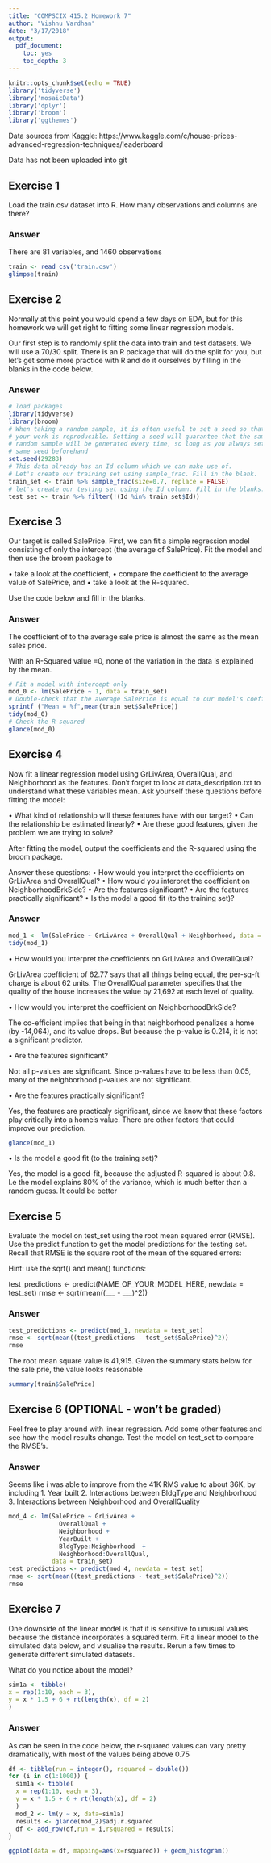 ```yaml
---
title: "COMPSCIX 415.2 Homework 7"
author: "Vishnu Vardhan"
date: "3/17/2018"
output: 
  pdf_document: 
    toc: yes
    toc_depth: 3
---
```


```r
knitr::opts_chunk$set(echo = TRUE)
library('tidyverse')
library('mosaicData')
library('dplyr')
library('broom')
library('ggthemes')
```

Data sources from Kaggle:
https://www.kaggle.com/c/house-prices-advanced-regression-techniques/leaderboard

Data has not been uploaded into git


## Exercise 1
Load the train.csv dataset into R. How many observations and columns are there?

### Answer

There are 81 variables, and 1460 observations

```r
train <- read_csv('train.csv')
glimpse(train)
```


## Exercise 2

Normally at this point you would spend a few days on EDA, but for this homework we will get right to fitting some linear regression models.

Our first step is to randomly split the data into train and test datasets. We will use a 70/30 split. There is an R package that will do the split for you, but let’s get some more practice with R and do it ourselves by filling in the blanks in the code below.


### Answer

```r
# load packages
library(tidyverse)
library(broom)
# When taking a random sample, it is often useful to set a seed so that
# your work is reproducible. Setting a seed will guarantee that the same
# random sample will be generated every time, so long as you always set the
# same seed beforehand
set.seed(29283)
# This data already has an Id column which we can make use of.
# Let's create our training set using sample_frac. Fill in the blank.
train_set <- train %>% sample_frac(size=0.7, replace = FALSE)
# let's create our testing set using the Id column. Fill in the blanks.
test_set <- train %>% filter(!(Id %in% train_set$Id))
```


## Exercise 3
Our target is called SalePrice. First, we can fit a simple regression model consisting of only the intercept (the average of SalePrice). Fit the model and then use the broom package to

• take a look at the coefficient,
• compare the coefficient to the average value of SalePrice, and
• take a look at the R-squared.

Use the code below and fill in the blanks.

### Answer


The coefficient of to the average sale price is almost the same as the mean sales price.

With an R-Squared value =0, none of the variation in the data is explained by the mean.


```r
# Fit a model with intercept only
mod_0 <- lm(SalePrice ~ 1, data = train_set)
# Double-check that the average SalePrice is equal to our model's coefficient
sprintf ("Mean = %f",mean(train_set$SalePrice))
tidy(mod_0)
# Check the R-squared
glance(mod_0)
```


## Exercise 4
Now fit a linear regression model using GrLivArea, OverallQual, and Neighborhood as the features. Don’t forget to look at data_description.txt to understand what these variables mean. Ask yourself these questions before fitting the model:

• What kind of relationship will these features have with our target?
• Can the relationship be estimated linearly?
• Are these good features, given the problem we are trying to solve?

After fitting the model, output the coefficients and the R-squared using the broom package.

Answer these questions:
• How would you interpret the coefficients on GrLivArea and OverallQual?
• How would you interpret the coefficient on NeighborhoodBrkSide?
• Are the features significant?
• Are the features practically significant?
• Is the model a good fit (to the training set)?


### Answer

```r
mod_1 <- lm(SalePrice ~ GrLivArea + OverallQual + Neighborhood, data = train_set)
tidy(mod_1)
```


• How would you interpret the coefficients on GrLivArea and OverallQual?

GrLivArea coefficient of 62.77 says that all things being equal, the per-sq-ft charge is about 62 units. 
The OverallQual parameter specifies that the quality of the house increases the value by 21,692 at each level of quality.


• How would you interpret the coefficient on NeighborhoodBrkSide?

The co-efficient implies that being in that neighborhood penalizes a home (by -14,064), and its value drops. But because the p-value is 0.214, it is not a significant predictor.


• Are the features significant?

Not all p-values are significant. Since p-values have to be less than 0.05, many of the neighborhood p-values are not significant.

• Are the features practically significant?

Yes, the features are practicaly significant, since we know that these factors play critically into a home's value. There are other factors that could improve our prediction.


```r
glance(mod_1)
```



• Is the model a good fit (to the training set)?

Yes, the model is a good-fit, because the adjusted R-squared is about 0.8. I.e the model explains 80% of the variance, which is much better than a random guess. It could be better


## Exercise 5
Evaluate the model on test_set using the root mean squared error (RMSE). Use the predict function to get the model predictions for the testing set. Recall that RMSE is the square root of the mean of the squared errors:


Hint: use the sqrt() and mean() functions:

test_predictions <- predict(NAME_OF_YOUR_MODEL_HERE, newdata = test_set)
rmse <- sqrt(mean((___ - ___)^2))


### Answer

```r
test_predictions <- predict(mod_1, newdata = test_set)
rmse <- sqrt(mean((test_predictions - test_set$SalePrice)^2))
rmse
```

The root mean square value is 41,915. Given the summary stats below for the sale prie, the value looks reasonable

```r
summary(train$SalePrice)
```




## Exercise 6 (OPTIONAL - won’t be graded)
Feel free to play around with linear regression. Add some other features and see how the model results change. Test the model on test_set to compare the RMSE’s.

### Answer

Seems like i was able to improve from the 41K RMS value to about 36K, by including
1. Year built
2. Interactions between BldgType and Neighborhood
3. Interactions between Neighborhood and OverallQuality


```r
mod_4 <- lm(SalePrice ~ GrLivArea + 
              OverallQual + 
              Neighborhood + 
              YearBuilt + 
              BldgType:Neighborhood  +
              Neighborhood:OverallQual,
            data = train_set)
test_predictions <- predict(mod_4, newdata = test_set)
rmse <- sqrt(mean((test_predictions - test_set$SalePrice)^2))
rmse
```



## Exercise 7
One downside of the linear model is that it is sensitive to unusual values because the distance incorporates a squared term. Fit a linear model to the simulated data below, and visualise the results. Rerun a few times to generate different simulated datasets. 

What do you notice about the model?

```r
sim1a <- tibble(
x = rep(1:10, each = 3),
y = x * 1.5 + 6 + rt(length(x), df = 2)
)
```


### Answer

As can be seen in the code below, the r-squared values can vary pretty dramatically, with most of the values being above 0.75

```r

df <- tibble(run = integer(), rsquared = double())
for (i in c(1:1000)) {
  sim1a <- tibble(
  x = rep(1:10, each = 3),
  y = x * 1.5 + 6 + rt(length(x), df = 2)
  )
  mod_2 <- lm(y ~ x, data=sim1a)
  results <- glance(mod_2)$adj.r.squared
  df <- add_row(df,run = i,rsquared = results)
}

ggplot(data = df, mapping=aes(x=rsquared)) + geom_histogram()
```



